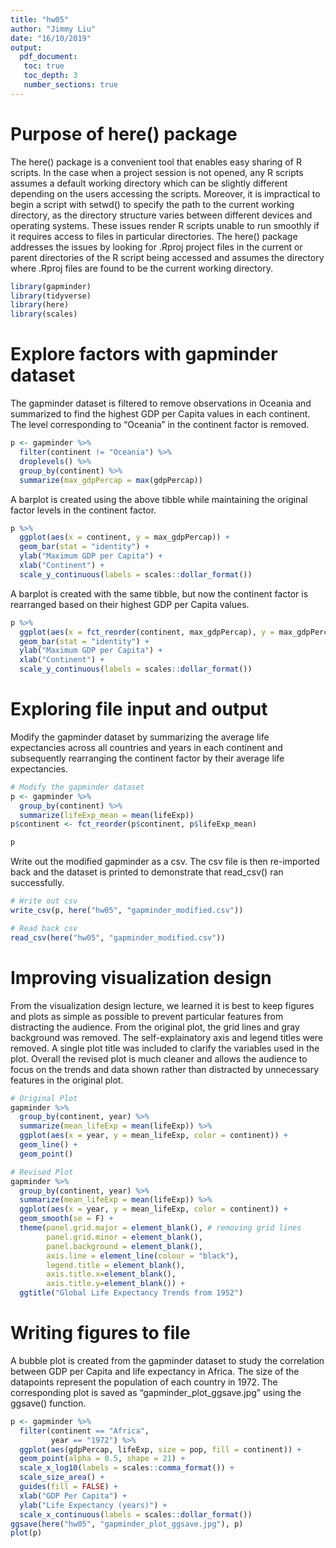 ```yaml
---
title: "hw05"
author: "Jimmy Liu"
date: "16/10/2019"
output: 
  pdf_document:
   toc: true
   toc_depth: 3
   number_sections: true
---
```


\newpage

# Purpose of here() package

The here() package is a convenient tool that enables easy sharing of R scripts. In the case when a project session is not opened, any R scripts assumes a default working directory which can be slightly different depending on the users accessing the scripts. Moreover, it is impractical to begin a script with setwd() to specify the path to the current working directory, as the directory structure varies between different devices and operating systems. These issues render R scripts unable to run smoothly if it requires access to files in particular directories. The here() package addresses the issues by looking for .Rproj project files in the current or parent directories of the R script being accessed and assumes the directory where .Rproj files are found to be the current working directory.

```r
library(gapminder)
library(tidyverse)
library(here)
library(scales)
```

# Explore factors with gapminder dataset

The gapminder dataset is filtered to remove observations in Oceania and summarized to find the highest GDP per Capita values in each continent. The level corresponding to "Oceania" in the continent factor is removed.
```r
p <- gapminder %>% 
  filter(continent != "Oceania") %>% 
  droplevels() %>% 
  group_by(continent) %>% 
  summarize(max_gdpPercap = max(gdpPercap))
```

A barplot is created using the above tibble while maintaining the original factor levels in the continent factor.
```r
p %>% 
  ggplot(aes(x = continent, y = max_gdpPercap)) +
  geom_bar(stat = "identity") +
  ylab("Maximum GDP per Capita") +
  xlab("Continent") +
  scale_y_continuous(labels = scales::dollar_format())
```

A barplot is created with the same tibble, but now the continent factor is rearranged based on their highest GDP per Capita values.
```r
p %>% 
  ggplot(aes(x = fct_reorder(continent, max_gdpPercap), y = max_gdpPercap)) +
  geom_bar(stat = "identity") +
  ylab("Maximum GDP per Capita") +
  xlab("Continent") +
  scale_y_continuous(labels = scales::dollar_format())
```

# Exploring file input and output

Modify the gapminder dataset by summarizing the average life expectancies across all countries and years in each continent and subsequently rearranging the continent factor by their average life expectancies.
```r
# Modify the gapminder dataset
p <- gapminder %>% 
  group_by(continent) %>% 
  summarize(lifeExp_mean = mean(lifeExp))
p$continent <- fct_reorder(p$continent, p$lifeExp_mean)

p
```

Write out the modified gapminder as a csv. The csv file is then re-imported back and the dataset is printed to demonstrate that read_csv() ran successfully.
```r
# Write out csv
write_csv(p, here("hw05", "gapminder_modified.csv"))

# Read back csv
read_csv(here("hw05", "gapminder_modified.csv"))
```

# Improving visualization design

From the visualization design lecture,  we learned it is best to keep figures and plots as simple as possible to prevent particular features from distracting the audience. From the original plot, the grid lines and gray background was removed. The self-explainatory axis and legend titles were removed. A single plot title was included to clarify the variables used in the plot. Overall the revised plot is much cleaner and allows the audience to focus on the trends and data shown rather than distracted by unnecessary features in the original plot.
```r
# Original Plot
gapminder %>%
  group_by(continent, year) %>% 
  summarize(mean_lifeExp = mean(lifeExp)) %>% 
  ggplot(aes(x = year, y = mean_lifeExp, color = continent)) +
  geom_line() +
  geom_point()
```

```r
# Revised Plot
gapminder %>%
  group_by(continent, year) %>% 
  summarize(mean_lifeExp = mean(lifeExp)) %>% 
  ggplot(aes(x = year, y = mean_lifeExp, color = continent)) +
  geom_smooth(se = F) +
  theme(panel.grid.major = element_blank(), # removing grid lines
        panel.grid.minor = element_blank(),
        panel.background = element_blank(), 
        axis.line = element_line(colour = "black"),
        legend.title = element_blank(), 
        axis.title.x=element_blank(), 
        axis.title.y=element_blank()) +
  ggtitle("Global Life Expectancy Trends from 1952")
```

# Writing figures to file

A bubble plot is created from the gapminder dataset to study the correlation between GDP per Capita and life expectancy in Africa. The size of the datapoints represent the population of each country in 1972. The corresponding plot is saved as "gapminder_plot_ggsave.jpg" using the ggsave() function.
```r
p <- gapminder %>% 
  filter(continent == "Africa",
         year == "1972") %>% 
  ggplot(aes(gdpPercap, lifeExp, size = pop, fill = continent)) +
  geom_point(alpha = 0.5, shape = 21) +
  scale_x_log10(labels = scales::comma_format()) +
  scale_size_area() +
  guides(fill = FALSE) +
  xlab("GDP Per Capita") +
  ylab("Life Expectancy (years)") +
  scale_x_continuous(labels = scales::dollar_format())
ggsave(here("hw05", "gapminder_plot_ggsave.jpg"), p)
plot(p)
```

